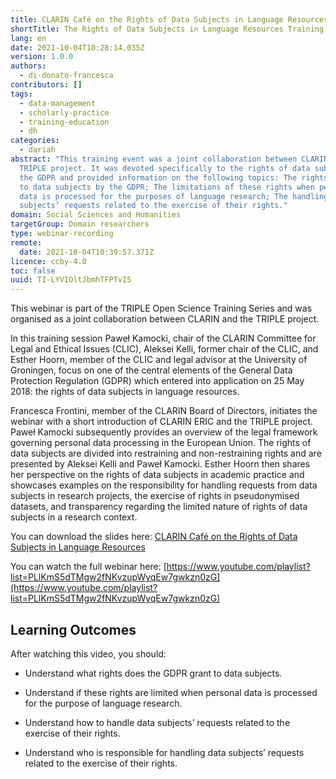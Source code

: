 ```yaml
---
title: CLARIN Café on the Rights of Data Subjects in Language Resources
shortTitle: The Rights of Data Subjects in Language Resources Training
lang: en
date: 2021-10-04T10:28:14.035Z
version: 1.0.0
authors:
  - di-donato-francesca
contributors: []
tags:
  - data-management
  - scholarly-practice
  - training-education
  - dh
categories:
  - dariah
abstract: "This training event was a joint collaboration between CLARIN and the
  TRIPLE project. It was devoted specifically to the rights of data subjects in
  the GDPR and provided information on the following topics: The rights granted
  to data subjects by the GDPR; The limitations of these rights when personal
  data is processed for the purposes of language research; The handling of data
  subjects’ requests related to the exercise of their rights."
domain: Social Sciences and Humanities
targetGroup: Domain researchers
type: webinar-recording
remote:
  date: 2021-10-04T10:39:57.371Z
licence: ccby-4.0
toc: false
uuid: TI-LYVIOltJbmhTFPTvI5
---
```

This webinar is part of the TRIPLE Open Science Training Series and was organised as a joint collaboration between CLARIN and the TRIPLE project. 

In this training session Paweł Kamocki, chair of the CLARIN Committee for Legal and Ethical Issues (CLIC), Aleksei Kelli, former chair of the CLIC, and Esther Hoorn, member of the CLIC and legal advisor at the University of Groningen, focus on one of the central elements of the General Data Protection Regulation (GDPR) which entered into application on 25 May 2018: the rights of data subjects in language resources.

Francesca Frontini, member of the CLARIN Board of Directors, initiates the webinar with a short introduction of CLARIN ERIC and the TRIPLE project. Paweł Kamocki subsequently provides an overview of the legal framework governing personal data processing in the European Union. The rights of data subjects are divided into restraining and non-restraining rights and are presented by Aleksei Kelli and Paweł Kamocki. Esther Hoorn then shares her perspective on the rights of data subjects in academic practice and showcases examples on the responsibility for handling requests from data subjects in research projects, the exercise of rights in pseudonymised datasets, and transparency regarding the limited nature of rights of data subjects in a research context. 

You can download the slides here: [CLARIN Café on the Rights of Data Subjects in Language Resources](https://www.clarin.eu/sites/default/files/30032021-CLARIN-caf%C3%A9-CLIC.pptx.pdf)

You can watch the full webinar here: [https://www.youtube.com/playlist?list=PLlKmS5dTMgw2fNKvzupWyqEw7gwkzn0zG](https://www.youtube.com/playlist?list=PLlKmS5dTMgw2fNKvzupWyqEw7gwkzn0zG)

## Learning Outcomes

After watching this video, you should:

- Understand what rights does the GDPR grant to data subjects.
- Understand if these rights are limited when personal data is processed for the purpose of language research.
- Understand how to handle data subjects’ requests related to the exercise of their rights.
- Understand who is responsible for handling data subjects’ requests related to the exercise of their rights.

  <VideoCard provider="youtube" id="WrvfYUFD3rM&list=PLlKmS5dTMgw2fNKvzupWyqEw7gwkzn0zG&index=1" title="CLARIN Café on the Rights of Data Subjects in Language Resources - Introduction" subtitle="Click here to view" image="images/capture-d’écran-2021-10-04-à-12.38.33.png" />